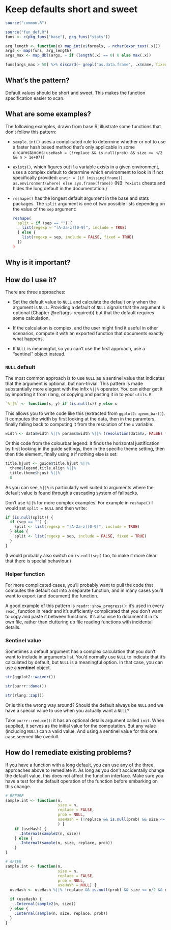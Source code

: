 # Keep defaults short and sweet {#args-defaults-short}

```r
source("common.R")
```

```r
source("fun_def.R")
funs <- c(pkg_funs("base"), pkg_funs("stats"))

arg_length <- function(x) map_int(x$formals, ~ nchar(expr_text(.x)))
args <- map(funs, arg_length)
args_max <- map_dbl(args, ~ if (length(.x) == 0) 0 else max(.x))

funs[args_max > 50] %>% discard(~ grepl("as.data.frame", .x$name, fixed = TRUE))
```

## What's the pattern?

Default values should be short and sweet. This makes the function specification easier to scan.

## What are some examples?

The following examples, drawn from base R, illustrate some functions that don't follow this pattern:

* `sample.int()` uses a complicated rule to determine whether or not to use
  a faster hash based method that's only applicable in some circumstances:
  `useHash = (!replace && is.null(prob) && size <= n/2 && n > 1e+07))`

* `exists()`, which figures out if a variable exists in a given environment,
  uses a complex default to determine which environment to look in if not
  specifically provided: 
  `envir = (if (missing(frame)) as.environment(where) else sys.frame(frame))`
  (NB: `?exists` cheats and hides the long default in the documentation.)

*  `reshape()` has the longest default argument in the base and stats packages.
   The `split` argument is one of two possible lists depending on the value
   of the `sep` argument:

    ```r
    reshape(
      split = if (sep == "") {
        list(regexp = "[A-Za-z][0-9]", include = TRUE)
      } else {
        list(regexp = sep, include = FALSE, fixed = TRUE)
      })
    )
    ```

## Why is it important?

## How do I use it?

There are three approaches:

* Set the default value to `NULL` and calculate the default only when the 
  argument is `NULL`. Providing a default of `NULL` signals that the argument 
  is optional (Chapter \@ref(args-required)) but that the default requires
  some calculation.

* If the calculation is complex, and the user might find it useful in other 
  scenarios, compute it with an exported function that documents exactly
  what happens.

* If `NULL` is meaningful, so you can't use the first approach, use a 
  "sentinel" object instead.

### `NULL` default

The most common approach is to use `NULL` as a sentinel value that indicates that the argument is optional, but non-trivial. This pattern is made substantially more elegant with the infix `%||%` operator. You can either get it by importing it from rlang, or copying and pasting it in to your `utils.R`:

```r
`%||%` <- function(x, y) if (is.null(x)) y else x
```

This allows you to write code like this (extracted from `ggplot2::geom_bar()`). It computes the width by first looking at the data, then in the paramters, finally falling back to computing it from the resolution of the `x` variable:

```r
width <- data$width %||% params$width %||% (resolution(data$x, FALSE) * 0.9)
```

Or this code from the colourbar legend: it finds the horizontal justification by first looking in the guide settings, then in the specific theme setting, then then title element, finally using `0` if  nothing else is set:

```r
title.hjust <- guide$title.hjust %||% 
  theme$legend.title.align %||% 
  title.theme$hjust %||% 
  0
```

As you can see, `%||%` is particularly well suited to arguments where the default value is found through a cascading system of fallbacks.

Don't use `%||%` for more complex examples. For example in `reshape()` I would set `split = NULL` and then write:

```r
if (is.null(split)) {
  if (sep == "") {
    split <- list(regexp = "[A-Za-z][0-9]", include = TRUE)
  } else {
    split <- list(regexp = sep, include = FALSE, fixed = TRUE)
  }
}
```

(I would probably also switch on `is.null(sep)` too, to make it more clear that there is special behaviour.)

### Helper function

For more complicated cases, you'll probably want to pull the code that computes the default out into a separate function, and in many cases you'll want to export (and document) the function.

A good example of this pattern is `readr::show_progress()`: it's used in every `read_` function in readr and it's sufficiently complicated that you don't want to copy and paste it between functions. It's also nice to document it in its own file, rather than cluttering up file reading functions with incidental details.

### Sentinel value {#args-default-sentinel}

Sometimes a default argument has a complex calculation that you don't want to include in arguments list. You'd normally use `NULL` to indicate that it's calculated by default, but `NULL` is a meaningful option. In that case, you can use a __sentinel__ object.

```r
str(ggplot2::waiver())

str(purrr::done())

str(rlang::zap())
```

Or is this the wrong way around? Should the default always be `NULL` and we have a special value to use when you actually want a `NULL`?

Take `purrr::reduce()`: it has an optional details argument called `init`. When supplied, it serves as the initial value for the computation. But any value (including `NULL`) can a valid value. And using a sentinel value for this one case seemed like overkill.


## How do I remediate existing problems?

If you have a function with a long default, you can use any of the three approaches above to remediate it. As long as you don't accidentally change the default value, this does not affect the function interface. Make sure you have a test for the default operation of the function before embarking on this change.

```r
# BEFORE
sample.int <- function(n, 
                       size = n, 
                       replace = FALSE, 
                       prob = NULL, 
                       useHash = (!replace && is.null(prob) && size <= n/2 && n > 1e+07)
                       ) {
    if (useHash) {
      .Internal(sample2(n, size))
    } else {
      .Internal(sample(n, size, replace, prob))
    }
}

# AFTER
sample.int <- function(n, 
                       size = n, 
                       replace = FALSE, 
                       prob = NULL, 
                       useHash = NULL) {
  useHash <- useHash %||% !replace && is.null(prob) && size <= n/2 && n > 1e+07

  if (useHash) {
    .Internal(sample2(n, size))
  } else {
    .Internal(sample(n, size, replace, prob))
  }
}
```

